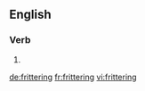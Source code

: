 ==English==

===Verb===
{{head|en}}

# {{present participle of|fritter|lang=en}}

[[de:frittering]]
[[fr:frittering]]
[[vi:frittering]]